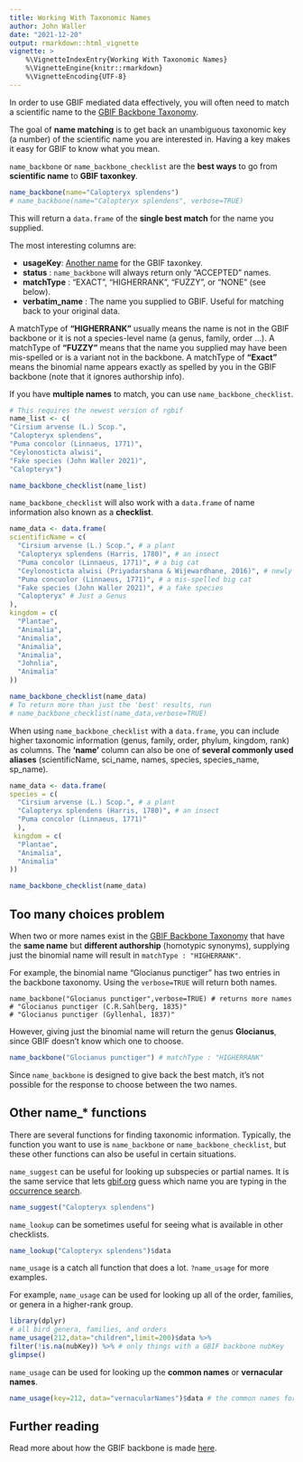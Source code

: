 ```yaml
---
title: Working With Taxonomic Names
author: John Waller
date: "2021-12-20"
output: rmarkdown::html_vignette
vignette: >
    %\VignetteIndexEntry{Working With Taxonomic Names}
    %\VignetteEngine{knitr::rmarkdown}
    %\VignetteEncoding{UTF-8}
---
```


In order to use GBIF mediated data effectively, you will often need to match a scientific name to the [GBIF Backbone Taxonomy](https://www.gbif.org/dataset/d7dddbf4-2cf0-4f39-9b2a-bb099caae36c). 

The goal of **name matching** is to get back an unambiguous taxonomic key (a number) of the scientific name you are interested in. Having a key makes it easy for GBIF to know what you mean. 

`name_backbone` or `name_backbone_checklist` are the **best ways** to go from **scientific name** to **GBIF taxonkey**. 

```r
name_backbone(name="Calopteryx splendens") 
# name_backbone(name="Calopteryx splendens", verbose=TRUE)
```

This will return a `data.frame` of the **single best match** for the name you supplied.  

The most interesting columns are: 

* **usageKey**:  [Another name](https://discourse.gbif.org/t/understanding-gbif-taxonomic-keys-usagekey-taxonkey-specieskey/3045) for the GBIF taxonkey. 
* **status** : `name_backbone` will always return only "ACCEPTED" names. 
* **matchType** : "EXACT", "HIGHERRANK", "FUZZY", or "NONE" (see below).  
* **verbatim_name** : The name you supplied to GBIF. Useful for matching back to your original data. 

A matchType of **"HIGHERRANK"** usually means the name is not in the GBIF backbone or it is not a species-level name (a genus, family, order ...). A matchType of **"FUZZY"** means that the name you supplied may have been mis-spelled or is a variant not in the backbone. A matchType of **"Exact"** means the binomial name appears exactly as spelled by you in the GBIF backbone (note that it ignores authorship info).  

If you have **multiple names** to match, you can use `name_backbone_checklist`. 


```r 
# This requires the newest version of rgbif
name_list <- c(
"Cirsium arvense (L.) Scop.", 
"Calopteryx splendens", 
"Puma concolor (Linnaeus, 1771)", 
"Ceylonosticta alwisi", 
"Fake species (John Waller 2021)", 
"Calopteryx")

name_backbone_checklist(name_list)
```

`name_backbone_checklist` will also work with a `data.frame` of name information also known as a **checklist**. 

```r 
name_data <- data.frame(
scientificName = c(
  "Cirsium arvense (L.) Scop.", # a plant
  "Calopteryx splendens (Harris, 1780)", # an insect
  "Puma concolor (Linnaeus, 1771)", # a big cat
  "Ceylonosticta alwisi (Priyadarshana & Wijewardhane, 2016)", # newly discovered insect 
  "Puma concuolor (Linnaeus, 1771)", # a mis-spelled big cat
  "Fake species (John Waller 2021)", # a fake species
  "Calopteryx" # Just a Genus   
), 
kingdom = c(
  "Plantae",
  "Animalia",
  "Animalia",
  "Animalia",
  "Animalia",
  "Johnlia",
  "Animalia"
))

name_backbone_checklist(name_data)
# To return more than just the 'best' results, run
# name_backbone_checklist(name_data,verbose=TRUE) 
```

When using `name_backbone_checklist` with a `data.frame`, you can include higher taxonomic information (genus, family, order, phylum, kingdom, rank) as columns. The **'name'** column can also be one of **several commonly used aliases** (scientificName, sci_name, names, species, species_name, sp_name).


```r
name_data <- data.frame(
species = c(
  "Cirsium arvense (L.) Scop.", # a plant
  "Calopteryx splendens (Harris, 1780)", # an insect
  "Puma concolor (Linnaeus, 1771)"
  ), 
 kingdom = c(
  "Plantae",
  "Animalia",
  "Animalia"
))

name_backbone_checklist(name_data)
```
## Too many choices problem 

When two or more names exist in the [GBIF Backbone Taxonomy](https://www.gbif.org/dataset/d7dddbf4-2cf0-4f39-9b2a-bb099caae36c) that have the **same name** but **different authorship** (homotypic synonyms), supplying just the binomial name will result in `matchType : "HIGHERRANK"`. 

For example, the binomial name "Glocianus punctiger" has two entries in the backbone taxonomy. Using the `verbose=TRUE` will return both names. 

```
name_backbone("Glocianus punctiger",verbose=TRUE) # returns more names
# "Glocianus punctiger (C.R.Sahlberg, 1835)"
# "Glocianus punctiger (Gyllenhal, 1837)"
```

However, giving just the binomial name will return the genus **Glocianus**, since GBIF doesn't know which one to choose. 

```r
name_backbone("Glocianus punctiger") # matchType : "HIGHERRANK"
```

Since `name_backbone` is designed to give back the best match, it's not possible for the response to choose between the two names. 

## Other name_* functions 

There are several functions for finding taxonomic information. Typically, the function you want to use is `name_backbone` or `name_backbone_checklist`, but these other functions can also be useful in certain situations.

`name_suggest` can be useful for looking up subspecies or partial names. It is the same service that lets [gbif.org](https://www.gbif.org) guess which name you are typing in the [occurrence search](https://www.gbif.org/occurrence/search).

```r
name_suggest("Calopteryx splendens")
```

`name_lookup` can be sometimes useful for seeing what is available in other checklists. 

```r
name_lookup("Calopteryx splendens")$data
```

`name_usage` is a catch all function that does a lot. `?name_usage` for more examples. 

For example, `name_usage` can be used for looking up all of the order, families, or genera in a higher-rank group. 

```r 
library(dplyr)
# all bird genera, families, and orders
name_usage(212,data="children",limit=200)$data %>% 
filter(!is.na(nubKey)) %>% # only things with a GBIF backbone nubKey
glimpse()
```

<!-- This is not typically necessary if you just want to make a download using the taxonkey, since a higher-rank taxonkey will automatically download all of the downstream species, genera, families ect in a group. See [here](https://discourse.gbif.org/t/understanding-gbif-taxonomic-keys-usagekey-taxonkey-specieskey/3045) for an explanation of GBIF taxonkey terms like **nubKey**.  -->

`name_usage` can be used for looking up the **common names** or **vernacular names**. 

```r
name_usage(key=212, data="vernacularNames")$data # the common names for birds
```

## Further reading

Read more about how the GBIF backbone is made [here](https://data-blog.gbif.org/post/gbif-backbone-taxonomy/).

